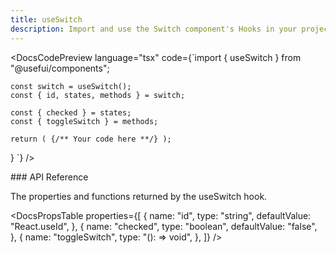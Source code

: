 ```yaml
---
title: useSwitch
description: Import and use the Switch component's Hooks in your project.
---
```


<DocsCodePreview
  language="tsx"
  code={`import { useSwitch } from "@usefui/components";

    const switch = useSwitch();
    const { id, states, methods } = switch;

    const { checked } = states;
    const { toggleSwitch } = methods;

    return ( {/** Your code here **/} );

}
`} />

<DocsSection className="m-y-large-10">
### API Reference

<DocsTextBlock>
  <p>The properties and functions returned by the useSwitch hook.</p>
</DocsTextBlock>

</DocsSection>

<DocsPropsTable
  properties={[
    {
      name: "id",
      type: "string",
      defaultValue: "React.useId",
    },
    {
      name: "checked",
      type: "boolean",
      defaultValue: "false",
    },
    {
      name: "toggleSwitch",
      type: "(): => void",
    },
  ]}
/>

<DocsFooter
  prev="/docs/components-hooks/use-sheet"
  next="/docs/components-hooks/use-tabs"
/>
